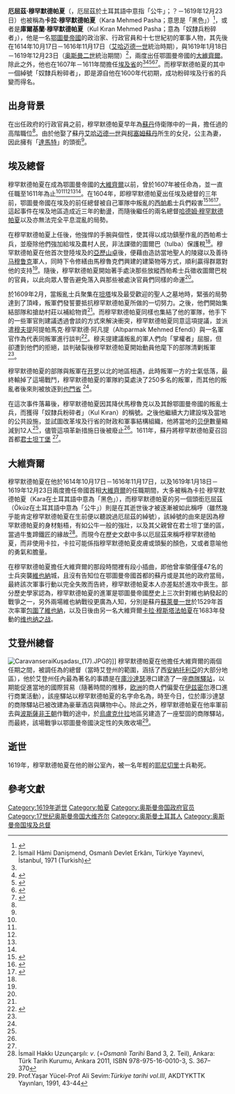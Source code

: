 {{Infobox Officeholder
| honorific-prefix    =[[wikt:öküz|厄屈茲]]·[[wikt:kara|卡拉]]·庫爾基蘭·[[達馬特|達馬特]]
| name                = 穆罕默德
| honorific-suffix    = [[帕夏|帕夏]]
| image               = File:Öküz Mehmed Pasha Statue, Kuşadası 05.jpg
| caption             = 位於今日[[土耳其|土耳其]][[庫沙達瑟|庫沙達瑟]]，{{le|厄屈茲·穆罕默德帕夏驛站|Öküz Mehmed Pasha Caravanserai}}旁的厄屈茲·穆罕默德帕夏雕像
| office1             = [[奥斯曼帝国大维齐尔列表|鄂圖曼帝國大維齊爾]]
| monarch1            = [[奥斯曼二世|奥斯曼二世]]
| term_start1         = 1619年1月18日
| term_end1           = 1619年12月23日
| predecessor1        = [[达马特·哈利勒帕夏|达马特·哈利勒帕夏]]
| successor1          = {{le|居澤傑·阿里帕夏|Güzelce Ali Pasha}}
| monarch2            = [[艾哈迈德一世|艾哈迈德一世]]
| term_start2         = 1614年10月17日
| term_end2           = 1616年11月17日
| predecessor2        = {{le|納蘇赫帕夏|Nasuh Pasha}}
| successor2          = [[达马特·哈利勒帕夏|达马特·哈利勒帕夏]]
| office3             = {{le|鄂圖曼帝國埃及總督列表|List of Ottoman governors of Egypt|鄂圖曼帝國埃及總督}}
| term_start3         = 1607年
| term_end3           = 1611年
| predecessor3        = {{link-tr|葉門里·哈桑帕夏|Yemenli Hasan Paşa}}
| successor3          = {{le|蘇菲·穆罕默德帕夏|Sofu Mehmed Pasha (governor)}}
| rank                ={{le|西拉赫達·阿迦|Silahdar Agha}}
| death_date          = 1619年12月23日
| death_place         = [[君士坦丁堡|君士坦丁堡]]
| nationality         = [[鄂圖曼帝國|鄂圖曼帝國]]
| blank1              = Origins
| spouse              ={{le|吉芙赫罕蘇丹 (艾哈邁德一世之女)|Gevherhan Sultan (daughter of Ahmed I)|吉芙赫罕蘇丹}}
}}
'''厄屈茲·穆罕默德帕夏'''（{{lang-tr|Öküz Mehmed Paşa}}，厄屈茲於土耳其語中意指「公牛」；？－1619年12月23日）也被稱為'''卡拉·穆罕默德帕夏'''（Kara Mehmed Pasha；意思是「黑色」）<ref name="HathawayBarbir2008">{{cite book|author1=Jane Hathaway|author2=Karl K. Barbir|title=The Arab lands under Ottoman rule, 1516-1800|url=https://books.google.com/books?id=rEaGAAAAMAAJ|year=2008|publisher=Pearson Longman|isbn=978-0-582-41899-8|pages=63, 255|access-date=2021-04-01|archive-date=2020-06-03|archive-url=https://web.archive.org/web/20200603092858/https://books.google.com/books?id=rEaGAAAAMAAJ|dead-url=no}}</ref>，或者是'''庫爾基蘭·穆罕默德帕夏'''（Kul Kıran Mehmed Pasha；意為「奴隸兵粉碎者」），他是一名[[鄂圖曼帝國|鄂圖曼帝國]]的政治家、行政官員和十七世紀初的軍事人物，其先後在1614年10月17日－1616年11月17日（[[艾哈迈德一世|艾哈迈德一世]]統治時期），與1619年1月18日－1619年12月23日（[[奥斯曼二世|奥斯曼二世]]統治期間）<ref name = turkbook>İsmail Hâmi Danişmend, Osmanlı Devlet Erkânı, Türkiye Yayınevi, İstanbul, 1971 (Turkish)</ref>，兩度出任鄂圖曼帝國的[[大維齊爾|大維齊爾]]。除此之外，他也在1607年－1611年間擔任[[埃及省|埃及省]]的{{le|鄂圖曼帝國埃及總督列表|List of Ottoman governors of Egypt|總督}}<ref name="HathawayBarbir2008"/><ref name="DalyPetry1998-1">{{cite book|author1=M. W. Daly|author2=Carl F. Petry|title=The Cambridge History of Egypt|url=https://books.google.com/books?id=8ByQvxi980sC&pg=PA18|date=10 December 1998|publisher=Cambridge University Press|isbn=978-0-521-47211-1|page=18|access-date=2021-04-01|archive-date=2020-06-03|archive-url=https://web.archive.org/web/20200603094716/https://books.google.com/books?id=8ByQvxi980sC&pg=PA18|dead-url=no}}</ref><ref name="Danışman1965">{{cite book|author=A. Zuhuri Danışman|title=Osmanlı İmparatorluğu tarihi|url=https://books.google.com/books?id=xW0NAQAAIAAJ|year=1965|publisher=Z. Danışman Yayınevi|page=243|access-date=2021-04-01|archive-date=2020-06-03|archive-url=https://web.archive.org/web/20200603085201/https://books.google.com/books?id=xW0NAQAAIAAJ|dead-url=no}}</ref><ref name="Winter2004-1">{{cite book|author=Michael Winter|title=Egyptian Society Under Ottoman Rule, 1517-1798|url=https://books.google.com/books?id=vRZQOEUtENoC&pg=PA47|date=14 January 2004|publisher=Taylor & Francis|isbn=978-0-203-16923-0|page=47|access-date=2021-04-01|archive-date=2020-06-03|archive-url=https://web.archive.org/web/20200603103400/https://books.google.com/books?id=vRZQOEUtENoC&pg=PA47|dead-url=no}}</ref><ref name="Association2000">{{cite book|author=Turkish Studies Association|title=Turkish Studies Association Bulletin|url=https://books.google.com/books?id=qxYWAQAAMAAJ|year=2000|publisher=Turkish Studies Association.|pages=93, 95|access-date=2021-04-01|archive-date=2017-03-27|archive-url=https://web.archive.org/web/20170327090857/https://books.google.com/books?id=qxYWAQAAMAAJ|dead-url=no}}</ref>。而穆罕默德帕夏的其中一個綽號「奴隸兵粉碎者」，即是源自他在1600年代初期，成功粉碎埃及行省的兵變而得名。

==出身背景==
在出任政府的行政官員之前，穆罕默德帕夏早年為[[苏丹_(称谓)|蘇丹]]侍衛隊中的一員，擔任過{{le|西拉赫達·阿迦|Silahdar Agha}}的高階職位<ref name="DalyPetry1998-1" />。由於他娶了蘇丹[[艾哈迈德一世|艾哈迈德一世]]與[[柯塞姆蘇丹|柯塞姆蘇丹]]所生的女兒，{{le|吉芙赫罕蘇丹 (艾哈邁德一世之女)|Gevherhan Sultan (daughter of Ahmed I)|吉芙赫罕蘇丹}}公主為妻，因此擁有「[[達馬特|達馬特]]」的頭銜<ref name="Danışman1965" />。

==埃及總督==
穆罕默德帕夏在成為鄂圖曼帝國的[[大維齊爾|大維齊爾]]以前，曾於1607年被任命為{{le|鄂圖曼帝國埃及總督列表|List of Ottoman governors of Egypt|埃及總督}}，並一直任職至1611年為止<ref name="HathawayBarbir2008" /><ref name="DalyPetry1998-1" /><ref name="Danışman1965" /><ref name="Winter2004-1" /><ref name="Association2000" />。在1604年，即穆罕默德帕夏出任埃及總督的三年前，鄂圖曼帝國在埃及的前任總督{{le|馬克圖爾·哈只·易卜拉欣帕夏|Maktul Hacı Ibrahim Pasha}}被自己軍隊中叛亂的[[西帕希|西帕希]]士兵們殺害<ref>{{cite book|author=Michael Winter|title=Egyptian Society Under Ottoman Rule, 1517-1798|url=https://books.google.com/books?id=vRZQOEUtENoC&pg=PA96|date=14 January 2004|publisher=Taylor & Francis|isbn=978-0-203-16923-0|pages=45, 96|access-date=2021-04-01|archive-date=2020-06-03|archive-url=https://web.archive.org/web/20200603091306/https://books.google.com/books?id=vRZQOEUtENoC&pg=PA96|dead-url=no}}</ref><ref name="DalyPetry1998">{{cite book|author1=M. W. Daly|author2=Carl F. Petry|title=The Cambridge History of Egypt|url=https://books.google.com/books?id=8ByQvxi980sC&pg=PA40|date=10 December 1998|publisher=Cambridge University Press|isbn=978-0-521-47211-1|page=40|access-date=2021-04-01|archive-date=2020-06-03|archive-url=https://web.archive.org/web/20200603103634/https://books.google.com/books?id=8ByQvxi980sC&pg=PA40|dead-url=no}}</ref><ref name="CookAhmed2011">{{cite book|author1=Michael A. Cook|author2=Asad Ahmed|author3=Behnam Sadeghi|author4=Michael Bonner|title=The Islamic Scholarly Tradition: Studies in History, Law, and Thought in Honor of Professor Michael Allan Cook|url=https://books.google.com/books?id=riMyFm6hOjkC&pg=PA154|date=21 March 2011|publisher=BRILL|isbn=978-90-04-19435-9|page=154|access-date=2021-04-01|archive-date=2020-06-27|archive-url=https://web.archive.org/web/20200627192534/https://books.google.com/books?id=riMyFm6hOjkC&pg=PA154|dead-url=no}}</ref>。這起事件在埃及地區造成近三年的動盪，而隨後繼任的兩名總督[[哈德姆·穆罕默德帕夏|哈德姆·穆罕默德帕夏]]以及{{link-tr|葉門里·哈桑帕夏|Yemenli Hasan Paşa}}亦無法完全平息混亂的局勢。

在穆罕默德帕夏上任後，他強悍的手腕與個性，使其得以成功鎮壓作亂的西帕希士兵，並廢除他們強加給埃及農村人民，非法課徵的圖爾巴（tulba）保護稅<ref name="DalyPetry1998-1" />。穆罕默德帕夏在他首次登陸埃及的[[亞歷山卓|亞歷山卓]]後，便藉由造訪當地聖人的陵寢以及善待[[马穆鲁克|马穆鲁克]]軍人，同時下令修繕由馬穆魯克們興建的建築物等方式，順利贏得群眾對他的支持<ref name="DalyPetry1998-1" />。隨後，穆罕默德帕夏開始著手處決那些放縱西帕希士兵徵收圖爾巴稅的官員，以此向眾人警告避免落入與那些被處決官員們同樣的命運<ref name="DalyPetry1998-1" />。

於1609年2月，當叛亂士兵聚集在[[坦塔|坦塔]]埃及最受歡迎的聖人{{le|艾哈邁德·巴達維|Ahmad al-Badawi}}之墓地時，緊張的局勢達到了頂峰，叛軍們發誓要抵抗穆罕默德帕夏所做的一切努力。之後，他們開始集結部隊和搶劫村莊以補給物資<ref name="DalyPetry1998-1" />。而穆罕默德帕夏同樣也集結了他的軍隊，他手下的一些軍官則建議透過會談的方式來解決衝突，穆罕默德帕夏同意這項提議，並派遣[[穆夫提|穆夫提]]阿提帕馬克·穆罕默德·阿凡提（Altıparmak Mehmed Efendi）與一名軍官作為代表同叛軍進行談判<ref name="DalyPetry1998-2">{{cite book|author1=M. W. Daly|author2=Carl F. Petry|title=The Cambridge History of Egypt|url=https://books.google.com/books?id=8ByQvxi980sC&pg=PA18|date=10 December 1998|publisher=Cambridge University Press|isbn=978-0-521-47211-1|page=19|access-date=2021-04-01|archive-date=2020-06-03|archive-url=https://web.archive.org/web/20200603094716/https://books.google.com/books?id=8ByQvxi980sC&pg=PA18|dead-url=no}}</ref>。穆夫提建議叛亂的軍人們向「掌權者」屈服，但卻遭到他們的拒絕，談判破裂後穆罕默德帕夏開始動員他麾下的部隊清剿叛軍<ref name="DalyPetry1998-2" />。

穆罕默德帕夏的部隊與叛軍在[[开罗|开罗]]以北的地區相遇，此時叛軍一方的士氣低落，最終輸掉了這場戰鬥，穆罕默德帕夏的軍隊約莫處決了250多名的叛軍，而其他的叛亂者後來則被放逐到[[也門省|也門省]] <ref name="DalyPetry1998-2" />。

在這次事件落幕後，穆罕默德帕夏因其降伏馬穆魯克以及其餘鄂圖曼帝國的叛亂士兵，而獲得「奴隸兵粉碎者」（Kul Kıran）的稱號。之後他繼續大力建設埃及當地的公共設施，並試圖改革埃及行省的財政和軍事結構組織，他將當地的[[贝伊|贝伊]]數量縮減到12人<ref name="DalyPetry1998-2" />，儘管這項革新措施日後被廢止<ref name="Winter2004-1" />。1611年，蘇丹將穆罕默德帕夏召回首都[[君士坦丁堡|君士坦丁堡]] <ref name="DalyPetry1998-2" />。

==大維齊爾==
穆罕默德帕夏在他於1614年10月17日－1616年11月17日，以及1619年1月18日－1619年12月23日兩度擔任帝國首相[[大維齊爾|大維齊爾]]的任職期間，大多被稱為卡拉·穆罕默德帕夏（Kara在土耳其語中意為「黑色」），而穆罕默德帕夏的另一個頭銜厄屈茲（Öküz在土耳其語中意為「公牛」）則是在其逝世後才被逐漸被如此稱呼（雖然幾乎能肯定穆罕默德帕夏在生前便以聽說過厄屈茲的綽號），該綽號的由來是因為穆罕默德帕夏的身材魁梧，有如公牛一般的強壯，以及其父親曾在君士坦丁堡的{{le|卡拉古穆雷克|Karagümrük}}區，當過牛隻蹄鐵匠的緣故<ref>İsmail Hakkı Uzunçarşılı: ''v''. (=''Osmanlı Tarihi'' Band 3, 2. Teil), Ankara: Türk Tarih Kurumu, Ankara 2011, ISBN 978-975-16-0010-3, S. 367–370</ref>。而現今在歷史文獻中多以厄屈茲來稱呼穆罕默德帕夏，而非使用卡拉，卡拉可能係指穆罕默德帕夏皮膚或頭髮的顏色，又或者意喻他的勇氣和膽量。

在穆罕默德帕夏擔任大維齊爾的那段時間裡有段小插曲，即他曾率領僅僅47名的士兵突襲[[維也納|維也納]]城，且沒有告知位在鄂圖曼帝國首都的蘇丹或是其他的政府當局，最終該次軍事行動以完全失敗而告終，穆罕默德帕夏本人亦差點於進攻中喪生。部分歷史學家認為，穆罕默德帕夏的進軍是鄂圖曼帝國歷史上三次針對維也納發起的戰爭之一，另外兩場維也納戰役更廣為人知，分別是蘇丹[[苏莱曼一世_(奥斯曼帝国)|蘇萊曼一世]]於1529年首次率軍[[维也纳之围|包圍了維也納]]，以及日後由另一名大維齊爾[[卡拉·穆斯塔法帕夏|卡拉·穆斯塔法帕夏]]在1683年發動的[[维也纳之战|维也纳之战]]。

==艾登州總督==
[[File:CaravanseraiKuşadası_(17).JPG|thumb]]的{{le|厄屈茲·穆罕默德帕夏驛站|Öküz Mehmed Pasha Caravanserai}}]]
穆罕默德帕夏在他擔任大維齊爾的兩個任期之間，被調任為{{le|艾登州|Aidin Vilayet}}的總督（當時艾登州的範圍，涵括了西[[安納托利亞|安納托利亞]]的大部分地區），他於艾登州任內最為著名的事蹟是在[[庫沙達瑟|庫沙達瑟]]港口建造了一座[[商隊驛站|商隊驛站]]，以期能促進當地的國際貿易（隨著時間的推移，[[欧洲|欧洲]]的商人們偏愛在[[伊兹密尔|伊兹密尔]]港口進行商業活動），該座驛站以穆罕默德帕夏的名字命名為{{le|厄屈茲·穆罕默德帕夏驛站|Öküz Mehmed Pasha Caravanserai}}，時至今日，位於庫沙達瑟的商隊驛站已被改建為豪華酒店與購物中心。除此之外，穆罕默德帕夏在他率軍前去與[[波斯|波斯]][[薩非王朝|薩非王朝]]作戰的{{le|鄂圖曼－薩非戰爭 (1603年–1618年)|Ottoman–Safavid War (1603–1618)|鄂圖曼－薩非戰爭}}途中，於[[烏盧克什拉|烏盧克什拉]]地區另建造了一座堅固的商隊驛站，而最終，該場戰爭以鄂圖曼帝國決定性的失敗收場<ref>Prof.Yaşar Yücel-Prof Ali Sevim:''Türkiye tarihi vol.III'', AKDTYKTTK Yayınları, 1991, 43-44</ref>。

==逝世==
1619年，穆罕默德帕夏在他的辦公室內，被一名年輕的[[耶尼切里|耶尼切里]]士兵勒死。

==參考文獻==
{{reflist|30em}}

{{S-start}}
{{S-off}}
{{succession box|title={{le|鄂圖曼帝國埃及總督列表|List of Ottoman governors of Egypt|鄂圖曼帝國埃及總督}}|before={{link-tr|葉門里·哈桑帕夏|Yemenli Hasan Paşa}}|after={{le|蘇菲·穆罕默德帕夏|Sofu Mehmed Pasha (governor)}}|years=1607年－1611年}}
{{succession box|title=[[奥斯曼帝国大维齐尔列表|鄂圖曼帝國大維齊爾]]|before={{le|納蘇赫帕夏|Nasuh Pasha}}|after=[[达马特·哈利勒帕夏|达马特·哈利勒帕夏]]|years=1614年10月17日－1616年11月17日}}
{{succession box|title=[[奥斯曼帝国大维齐尔列表|鄂圖曼帝國大維齊爾]]|before=[[达马特·哈利勒帕夏|达马特·哈利勒帕夏]]|after={{le|居澤傑·阿里帕夏|Güzelce Ali Pasha}}|years=1619年1月18日－1619年12月23日}}
{{S-end}}

{{Grand Viziers of Ottoman Empire}}
[[Category:1619年逝世|Category:1619年逝世]]
[[Category:帕夏|Category:帕夏]]
[[Category:奥斯曼帝国政府官员|Category:奥斯曼帝国政府官员]]
[[Category:17世纪奥斯曼帝国大维齐尔|Category:17世纪奥斯曼帝国大维齐尔]]
[[Category:奥斯曼土耳其人|Category:奥斯曼土耳其人]]
[[Category:奥斯曼帝国埃及总督|Category:奥斯曼帝国埃及总督]]